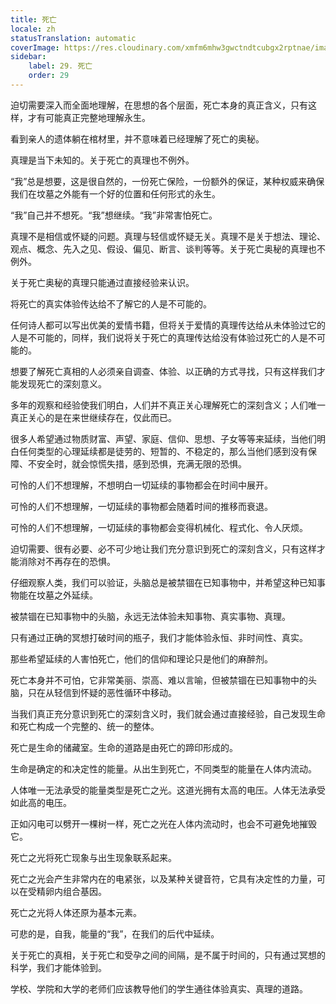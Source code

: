 ```yaml
---
title: 死亡
locale: zh
statusTranslation: automatic
coverImage: https://res.cloudinary.com/xmfm6mhw3gwctndtcubgx2rptnae/image/upload/v1740337243/small_cover_educacion_fundamental_a051170f1c.webp
sidebar:
    label: 29. 死亡
    order: 29
---
```

迫切需要深入而全面地理解，在思想的各个层面，死亡本身的真正含义，只有这样，才有可能真正完整地理解永生。

看到亲人的遗体躺在棺材里，并不意味着已经理解了死亡的奥秘。

真理是当下未知的。关于死亡的真理也不例外。

“我”总是想要，这是很自然的，一份死亡保险，一份额外的保证，某种权威来确保我们在坟墓之外能有一个好的位置和任何形式的永生。

“我”自己并不想死。“我”想继续。“我”非常害怕死亡。

真理不是相信或怀疑的问题。真理与轻信或怀疑无关。真理不是关于想法、理论、观点、概念、先入之见、假设、偏见、断言、谈判等等。关于死亡奥秘的真理也不例外。

关于死亡奥秘的真理只能通过直接经验来认识。

将死亡的真实体验传达给不了解它的人是不可能的。

任何诗人都可以写出优美的爱情书籍，但将关于爱情的真理传达给从未体验过它的人是不可能的，同样，我们说将关于死亡的真理传达给没有体验过死亡的人是不可能的。

想要了解死亡真相的人必须亲自调查、体验、以正确的方式寻找，只有这样我们才能发现死亡的深刻意义。

多年的观察和经验使我们明白，人们并不真正关心理解死亡的深刻含义；人们唯一真正关心的是在来世继续存在，仅此而已。

很多人希望通过物质财富、声望、家庭、信仰、思想、子女等等来延续，当他们明白任何类型的心理延续都是徒劳的、短暂的、不稳定的，那么当他们感到没有保障、不安全时，就会惊慌失措，感到恐惧，充满无限的恐惧。

可怜的人们不想理解，不想明白一切延续的事物都会在时间中展开。

可怜的人们不想理解，一切延续的事物都会随着时间的推移而衰退。

可怜的人们不想理解，一切延续的事物都会变得机械化、程式化、令人厌烦。

迫切需要、很有必要、必不可少地让我们充分意识到死亡的深刻含义，只有这样才能消除对不再存在的恐惧。

仔细观察人类，我们可以验证，头脑总是被禁锢在已知事物中，并希望这种已知事物能在坟墓之外延续。

被禁锢在已知事物中的头脑，永远无法体验未知事物、真实事物、真理。

只有通过正确的冥想打破时间的瓶子，我们才能体验永恒、非时间性、真实。

那些希望延续的人害怕死亡，他们的信仰和理论只是他们的麻醉剂。

死亡本身并不可怕，它非常美丽、崇高、难以言喻，但被禁锢在已知事物中的头脑，只在从轻信到怀疑的恶性循环中移动。

当我们真正充分意识到死亡的深刻含义时，我们就会通过直接经验，自己发现生命和死亡构成一个完整的、统一的整体。

死亡是生命的储藏室。生命的道路是由死亡的蹄印形成的。

生命是确定的和决定性的能量。从出生到死亡，不同类型的能量在人体内流动。

人体唯一无法承受的能量类型是死亡之光。这道光拥有太高的电压。人体无法承受如此高的电压。

正如闪电可以劈开一棵树一样，死亡之光在人体内流动时，也会不可避免地摧毁它。

死亡之光将死亡现象与出生现象联系起来。

死亡之光会产生非常内在的电紧张，以及某种关键音符，它具有决定性的力量，可以在受精卵内组合基因。

死亡之光将人体还原为基本元素。

可悲的是，自我，能量的“我”，在我们的后代中延续。

关于死亡的真相，关于死亡和受孕之间的间隔，是不属于时间的，只有通过冥想的科学，我们才能体验到。

学校、学院和大学的老师们应该教导他们的学生通往体验真实、真理的道路。

